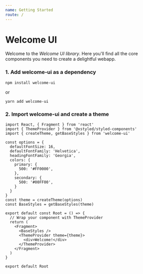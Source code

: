 ```yaml
---
name: Getting Started
route: /
---
```



# Welcome UI

Welcome to the _Welcome UI library_. Here you'll find all the core components you need to create a delightful webapp.

### 1. Add welcome-ui as a dependency

```
npm install welcome-ui
```

or

```
yarn add welcome-ui
```

### 2. Import welcome-ui and create a theme

```
import React, { Fragment } from 'react'
import { ThemeProvider } from '@xstyled/styled-components'
import { createTheme, getBaseStyles } from 'welcome-ui'

const options = {
  defaultFontSize: 16,
  defaultFontFamily: 'Helvetica',
  headingFontFamily: 'Georgia',
  colors: {
    primary: {
      500: '#FF0000',
    },
    secondary: {
      500: '#00FF00',
    }
  }
}
const theme = createTheme(options)
const BaseStyles = getBaseStyles(theme)

export default const Root = () => {
  // Wrap your component with ThemeProvider
  return (
    <Fragment>
      <BaseStyles />
      <ThemeProvider theme={theme}>
        <div>Welcome!</div>
      </ThemeProvider>
    </Fragment>
  )
}

export default Root
```
